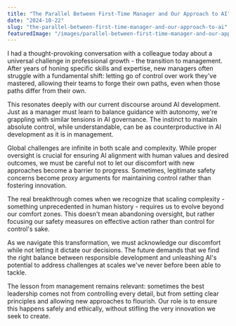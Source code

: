```yaml
---
title: "The Parallel Between First-Time Manager and Our Approach to AI"
date: "2024-10-22"
slug: "the-parallel-between-first-time-manager-and-our-approach-to-ai"
featuredImage: "/images/parallel-between-first-time-manager-and-our-approach-to-ai.webp"
---
```

I had a thought-provoking conversation with a colleague today about a universal challenge in professional growth - the transition to management. After years of honing specific skills and expertise, new managers often struggle with a fundamental shift: letting go of control over work they've mastered, allowing their teams to forge their own paths, even when those paths differ from their own.

This resonates deeply with our current discourse around AI development. Just as a manager must learn to balance guidance with autonomy, we're grappling with similar tensions in AI governance. The instinct to maintain absolute control, while understandable, can be as counterproductive in AI development as it is in management.

Global challenges are infinite in both scale and complexity. While proper oversight is crucial for ensuring AI alignment with human values and desired outcomes, we must be careful not to let our discomfort with new approaches become a barrier to progress. Sometimes, legitimate safety concerns become proxy arguments for maintaining control rather than fostering innovation.

The real breakthrough comes when we recognize that scaling complexity - something unprecedented in human history - requires us to evolve beyond our comfort zones. This doesn't mean abandoning oversight, but rather focusing our safety measures on effective action rather than control for control's sake.

As we navigate this transformation, we must acknowledge our discomfort while not letting it dictate our decisions. The future demands that we find the right balance between responsible development and unleashing AI's potential to address challenges at scales we've never before been able to tackle.

The lesson from management remains relevant: sometimes the best leadership comes not from controlling every detail, but from setting clear principles and allowing new approaches to flourish. Our role is to ensure this happens safely and ethically, without stifling the very innovation we seek to create.
